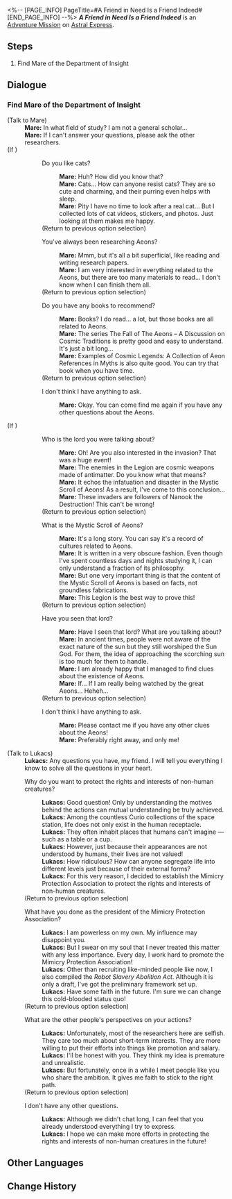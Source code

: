 <%-- [PAGE_INFO]
PageTitle=#A Friend in Need Is a Friend Indeed#
[END_PAGE_INFO] --%>
{{Stub|Dialogue.}}
{{Mission Infobox
|id            = 4050032
|title         = 
|image         = <!--Mission A Friend in Need Is a Friend Indeed.png-->
|type          = Adventure
|event_name    = 
|chapter       = 
|requirements  = {{subst:void|<!--Unknown: {"Type":"Manual"}-->}}
|summary       = <!--official mission summary from Fate's Atlas-->
|characters    = Lukacs; Mare; Trailblazer
|startLocation = [[Astral Express]] - [[Parlor Car]]
|world         = Astral Express
|area          = Parlor Car
|prev          = 
|next          = 
|rewards       = Adventure Log*1; Core of Ice*1; Credit*8,000
}}
'''''A Friend in Need Is a Friend Indeed''''' is an [[Adventure Mission]] on [[Astral Express]].

==Steps==
# Find Mare of the Department of Insight

<!--
==Gameplay Notes==

--><!--
==Trial Character==

-->
==Dialogue==
{{Stub Dialogue}}
{{Dialogue End}}

===Find Mare of the Department of Insight{{subst:void|<!--405003202-->}}===
{{Mission Description|type=adventure|location=Master Control Zone|update|Speak with the elder of the Department of Insight, Mare, and help to replenish provisions on the Express.}}
{{Dialogue Start}}


;(Talk to Mare)
:'''Mare:''' In what field of study? I am not a general scholar...
:'''Mare:''' If I can't answer your questions, please ask the other researchers.
;(If {{cx}}<!--SubMission Finish: 200030405-->)
::{{DIcon|Talk}} Do you like cats?
:::'''Mare:''' Huh? How did you know that?
:::'''Mare:''' Cats... How can anyone resist cats? They are so cute and charming, and their purring even helps with sleep.
:::'''Mare:''' Pity I have no time to look after a real cat... But I collected lots of cat videos, stickers, and photos. Just looking at them makes me happy.
::;(Return to previous option selection)
::{{DIcon|Talk}} You've always been researching Aeons?
:::'''Mare:''' Mmm, but it's all a bit superficial, like reading and writing research papers.
:::'''Mare:''' I am very interested in everything related to the Aeons, but there are too many materials to read... I don't know when I can finish them all.
::;(Return to previous option selection)
::{{DIcon|Talk}} Do you have any books to recommend?
:::'''Mare:''' Books? I do read... a lot, but those books are all related to Aeons.
:::'''Mare:''' The series The Fall of The Aeons – A Discussion on Cosmic Traditions is pretty good and easy to understand. It's just a bit long...
:::'''Mare:''' Examples of Cosmic Legends: A Collection of Aeon References in Myths is also quite good. You can try that book when you have time.
::;(Return to previous option selection)
::{{DIcon|Exit}} I don't think I have anything to ask.
:::'''Mare:''' Okay. You can come find me again if you have any other questions about the Aeons.
;(If {{cx}}<!--SubMission not Finish: 200030405-->)
::{{DIcon|Talk}} Who is the lord you were talking about?
:::'''Mare:''' Oh! Are you also interested in the invasion? That was a huge event!
:::'''Mare:''' The enemies in the Legion are cosmic weapons made of antimatter. Do you know what that means?
:::'''Mare:''' It echos the infatuation and disaster in the Mystic Scroll of Aeons! As a result, I've come to this conclusion...
:::'''Mare:''' These invaders are followers of Nanook the Destruction! This can't be wrong!
::;(Return to previous option selection)
::{{DIcon|Talk}} What is the Mystic Scroll of Aeons?
:::'''Mare:''' It's a long story. You can say it's a record of cultures related to Aeons.
:::'''Mare:''' It is written in a very obscure fashion. Even though I've spent countless days and nights studying it, I can only understand a fraction of its philosophy.
:::'''Mare:''' But one very important thing is that the content of the Mystic Scroll of Aeons is based on facts, not groundless fabrications.
:::'''Mare:''' This Legion is the best way to prove this!
::;(Return to previous option selection)
::{{DIcon|Talk}} Have you seen that lord?
:::'''Mare:''' Have I seen that lord? What are you talking about?
:::'''Mare:''' In ancient times, people were not aware of the exact nature of the sun but they still worshiped the Sun God. For them, the idea of approaching the scorching sun is too much for them to handle.
:::'''Mare:''' I am already happy that I managed to find clues about the existence of Aeons.
:::'''Mare:''' If... If I am really being watched by the great Aeons... Heheh...
::;(Return to previous option selection)
::{{DIcon|Exit}} I don't think I have anything to ask.
:::'''Mare:''' Please contact me if you have any other clues about the Aeons!
:::'''Mare:''' Preferably right away, and only me!

;(Talk to Lukacs)
:'''Lukacs:''' Any questions you have, my friend. I will tell you everything I know to solve all the questions in your heart.
:{{DIcon|Talk}} Why do you want to protect the rights and interests of non-human creatures?
::'''Lukacs:''' Good question! Only by understanding the motives behind the actions can mutual understanding be truly achieved.
::'''Lukacs:''' Among the countless Curio collections of the space station, life does not only exist in the human receptacle.
::'''Lukacs:''' They often inhabit places that humans can't imagine &mdash; such as a table or a cup.
::'''Lukacs:''' However, just because their appearances are not understood by humans, their lives are not valued!
::'''Lukacs:''' How ridiculous? How can anyone segregate life into different levels just because of their external forms?
::'''Lukacs:''' For this very reason, I decided to establish the Mimicry Protection Association to protect the rights and interests of non-human creatures.
:;(Return to previous option selection)
:{{DIcon|Talk}} What have you done as the president of the Mimicry Protection Association?
::'''Lukacs:''' I am powerless on my own. My influence may disappoint you.
::'''Lukacs:''' But I swear on my soul that I never treated this matter with any less importance. Every day, I work hard to promote the Mimicry Protection Association!
::'''Lukacs:''' Other than recruiting like-minded people like now, I also compiled the ''Robot Slavery Abolition Act''. Although it is only a draft, I've got the preliminary framework set up.
::'''Lukacs:''' Have some faith in the future. I'm sure we can change this cold-blooded status quo!
:;(Return to previous option selection)
:{{DIcon|Talk}} What are the other people's perspectives on your actions?
::'''Lukacs:''' Unfortunately, most of the researchers here are selfish. They care too much about short-term interests. They are more willing to put their efforts into things like promotion and salary.
::'''Lukacs:''' I'll be honest with you. They think my idea is premature and unrealistic.
::'''Lukacs:''' But fortunately, once in a while I meet people like you who share the ambition. It gives me faith to stick to the right path.
:;(Return to previous option selection)
:{{DIcon|Exit}} I don't have any other questions.
::'''Lukacs:''' Although we didn't chat long, I can feel that you already understood everything I try to express.
::'''Lukacs:''' I hope we can make more efforts in protecting the rights and interests of non-human creatures in the future!
{{Dialogue End}}

==Other Languages==
{{Other Languages
|en   = A Friend in Need Is a Friend Indeed
|zhs  = 出门靠朋友
|zht  = 出外靠朋友
|ja   = 家を出れば友達が頼り
|ko   = 밖에선 친구에게 의지해야 해
|es   = Para eso están los amigos
|fr   = C'est dans le besoin qu'on reconnaît ses amis
|ru   = Друг познаётся в беде
|th   = เพื่อนในยามยากคือเพื่อนแท้
|vi   = Ra Đường Nhờ Bạn Bè
|de   = Wahre Freunde erkennt man in der Not
|id   = Mengandalkan Teman
|pt   = Amigo Estou Aqui
}}

==Change History==
{{Change History|1.1}}

